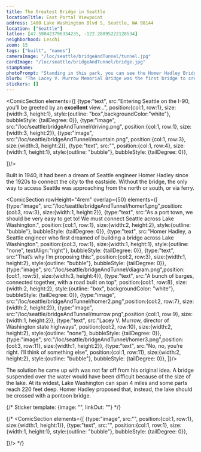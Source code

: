 ```yaml
---
title: The Greatest Bridge in Seattle
locationTitle: East Portal Viewpoint
address: 1400 Lake Washington Blvd S, Seattle, WA 98144
location: ["Seattle"] 
latlon: [47.590423796334235, -122.28895222128534]
neighborhood: Leschi
zoom: 15
tags: ["built", "names"]
cameraImage: "/loc/seattle/bridgeAndTunnel/tunnel.jpg"
cardImage: "/loc/seattle/bridgeAndTunnel/bridge.jpg"
stampName:
photoPrompt: "Standing in this park, you can see the Homer Hadley Bridge on the left and the Lacey V Murrow Bridge on the right."
blurb: "The Lacey V. Murrow Memorial Bridge was the first bridge to cross Lake Washington. When it opened in 1940, it was notable worldwide as the 'largest thing afloat' in the world."
stickers: []
---
```


<ComicSection elements={[
    {type:"text", src:"Entering Seattle on the I-90, you'll be greeted by an **excellent** view...", position:{col:1, row:1}, size:{width:3, height:1}, style:{outline: "box",backgroundColor:"white"}, bubbleStyle: {tailDegree: 0}},
    {type:"image", src:"/loc/seattle/bridgeAndTunnel/driving.png", position:{col:1, row:1}, size:{width:3, height:2}},
    {type:"image", src:"/loc/seattle/bridgeAndTunnel/mountain.png", position:{col:1, row:3}, size:{width:3, height:2}},
    {type:"text", src:"", position:{col:1, row:4}, size:{width:1, height:1}, style:{outline: "bubble"}, bubbleStyle: {tailDegree: 0}},

]}/> 

Built in 1940,  it had been a dream of Seattle engineer Homer Hadley since the 1920s to connect the city to the eastside. Without the bridge, the only way to access Seattle was approaching from the north or south, or via ferry.

<LOCItem image="/loc/seattle/bridgeAndTunnel/seattleMap.png" linkOut="https://www.loc.gov/resource/g4284s.pm009770/?r=-0.032,-0.055,1.111,0.761,0" alt="" caption=""/>

<ComicSection rowHeight="4rem" overlap={50} elements={[
    {type:"image", src:"/loc/seattle/bridgeAndTunnel/homer1.png",position:{col:3, row:3}, size:{width:1, height:2}}, 
    {type:"text", src:"As a port town, we should be very easy to get to! We must connect Seattle across Lake Washington.", position:{col:1, row:1}, size:{width:2, height:2}, style:{outline: "bubble"}, bubbleStyle: {tailDegree: 0}},
     {type:"text", src:"Homer Hadley, a Seattle engineer who first dreamed of building a bridge across Lake Washington", position:{col:3, row:1}, size:{width:1, height:1}, style:{outline: "none", textAlign:"right"}, bubbleStyle: {tailDegree: 0}},
    {type:"text", src:"That’s why I’m proposing this:", position:{col:2, row:3}, size:{width:1, height:2}, style:{outline: "bubble"}, bubbleStyle: {tailDegree: 0}},
    {type:"image", src:"/loc/seattle/bridgeAndTunnel/diagram.png",position:{col:1, row:5}, size:{width:3, height:4}}, 
    {type:"text", src:"A bunch of barges, connected together, with a road built on top", position:{col:1, row:8}, size:{width:2, height:2}, style:{outline: "box", backgroundColor: "white"}, bubbleStyle: {tailDegree: 0}},
    {type:"image", src:"/loc/seattle/bridgeAndTunnel/homer2.png",position:{col:2, row:7}, size:{width:2, height:2}}, 
    {type:"image", src:"/loc/seattle/bridgeAndTunnel/murrow.png",position:{col:1, row:9}, size:{width:1, height:2}}, 
    {type:"text", src:"Lacey V. Murrow, director of Washington state highways", position:{col:2, row:10}, size:{width:2, height:2}, style:{outline: "none"}, bubbleStyle: {tailDegree: 0}},
    {type:"image", src:"/loc/seattle/bridgeAndTunnel/homer3.png",position:{col:3, row:11}, size:{width:1, height:2}}, 
    {type:"text", src:"No, no, you’re right. I’ll think of something else", position:{col:1, row:11}, size:{width:2, height:2}, style:{outline: "bubble"}, bubbleStyle: {tailDegree: 0}},
]}/>

The solution he came up with was not far off from his original idea. A bridge suspended over the water would have been difficult because of the size of the lake. At its widest, Lake Washington can span 4 miles and some parts reach 220 feet deep. Homer Hadley proposed that, instead, the lake should be crossed with a pontoon bridge. 


{/* 
Sticker template: 
{image: "", linkOut: ""}
*/}

{/* <ComicSection elements={[
    {type:"image", src:"", position:{col:1, row:1}, size:{width:1, height:1}},
    {type:"text", src:"", position:{col:1, row:1}, size:{width:1, height:1}, style:{outline: "bubble"}, bubbleStyle: {tailDegree: 0}},

]}/>  */}
